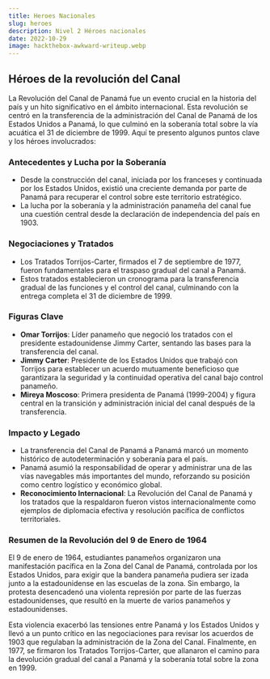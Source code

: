 ```yaml
---
title: Heroes Nacionales
slug: heroes
description: Nivel 2 Héroes nacionales
date: 2022-10-29
image: hackthebox-awkward-writeup.webp
---
```


## Héroes de la revolución del Canal 

La Revolución del Canal de Panamá fue un evento crucial en la historia del país y un hito significativo en el ámbito internacional. Esta revolución se centró en la transferencia de la administración del Canal de Panamá de los Estados Unidos a Panamá, lo que culminó en la soberanía total sobre la vía acuática el 31 de diciembre de 1999. Aquí te presento algunos puntos clave y los héroes involucrados:

### Antecedentes y Lucha por la Soberanía

- Desde la construcción del canal, iniciada por los franceses y continuada por los Estados Unidos, existió una creciente demanda por parte de Panamá para recuperar el control sobre este territorio estratégico.
- La lucha por la soberanía y la administración panameña del canal fue una cuestión central desde la declaración de independencia del país en 1903.

### Negociaciones y Tratados

- Los Tratados Torrijos-Carter, firmados el 7 de septiembre de 1977, fueron fundamentales para el traspaso gradual del canal a Panamá.
- Estos tratados establecieron un cronograma para la transferencia gradual de las funciones y el control del canal, culminando con la entrega completa el 31 de diciembre de 1999.

### Figuras Clave

- **Omar Torrijos**: Líder panameño que negoció los tratados con el presidente estadounidense Jimmy Carter, sentando las bases para la transferencia del canal.
- **Jimmy Carter**: Presidente de los Estados Unidos que trabajó con Torrijos para establecer un acuerdo mutuamente beneficioso que garantizara la seguridad y la continuidad operativa del canal bajo control panameño.
- **Mireya Moscoso**: Primera presidenta de Panamá (1999-2004) y figura central en la transición y administración inicial del canal después de la transferencia.

### Impacto y Legado

- La transferencia del Canal de Panamá a Panamá marcó un momento histórico de autodeterminación y soberanía para el país.
- Panamá asumió la responsabilidad de operar y administrar una de las vías navegables más importantes del mundo, reforzando su posición como centro logístico y económico global.
- **Reconocimiento Internacional**: La Revolución del Canal de Panamá y los tratados que la respaldaron fueron vistos internacionalmente como ejemplos de diplomacia efectiva y resolución pacífica de conflictos territoriales.

### Resumen de la Revolución del 9 de Enero de 1964

El 9 de enero de 1964, estudiantes panameños organizaron una manifestación pacífica en la Zona del Canal de Panamá, controlada por los Estados Unidos, para exigir que la bandera panameña pudiera ser izada junto a la estadounidense en las escuelas de la zona. Sin embargo, la protesta desencadenó una violenta represión por parte de las fuerzas estadounidenses, que resultó en la muerte de varios panameños y estadounidenses.

Esta violencia exacerbó las tensiones entre Panamá y los Estados Unidos y llevó a un punto crítico en las negociaciones para revisar los acuerdos de 1903 que regulaban la administración de la Zona del Canal. Finalmente, en 1977, se firmaron los Tratados Torrijos-Carter, que allanaron el camino para la devolución gradual del canal a Panamá y la soberanía total sobre la zona en 1999.

